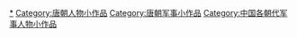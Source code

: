 {{hiddencat}}
[[Category:唐朝军事人物|*]]
[[Category:唐朝人物小作品|Category:唐朝人物小作品]]
[[Category:唐朝军事小作品|Category:唐朝军事小作品]]
[[Category:中国各朝代军事人物小作品|Category:中国各朝代军事人物小作品]]